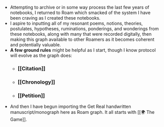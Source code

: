 - Attempting to archive or in some way process the last few years of notebooks, I returned to Roam which smacked of the system I have been craving as I created these notebooks.
- I aspire to inputting all of my resonant poems, notions, theories, postulates, hypotheses, ruminations, ponderings, and wonderings from these notebooks, along with many that were recorded digitally, then making this graph available to other Roamers as it becomes coherent and potentially valuable.
- **A few ground rules** might be helpful as I start, though I know protocol will evolve as the graph does:
    - ### [[Citation]]
    - ### [[Chronology]]
    - ### [[Petition]]
- And then I have begun importing the Get Real handwritten manuscript/monograph here as Roam graph. It all starts with [[🌍 The Game]].
